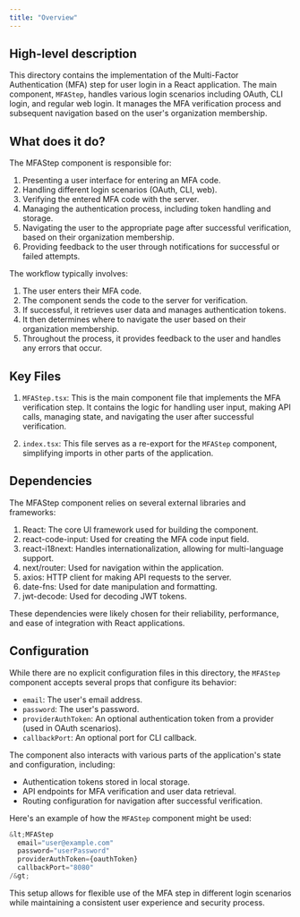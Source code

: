 ```yaml
---
title: "Overview"
---
```


## High-level description

This directory contains the implementation of the Multi-Factor Authentication (MFA) step for user login in a React application. The main component, `MFAStep`, handles various login scenarios including OAuth, CLI login, and regular web login. It manages the MFA verification process and subsequent navigation based on the user's organization membership.

## What does it do?

The MFAStep component is responsible for:

1. Presenting a user interface for entering an MFA code.
2. Handling different login scenarios (OAuth, CLI, web).
3. Verifying the entered MFA code with the server.
4. Managing the authentication process, including token handling and storage.
5. Navigating the user to the appropriate page after successful verification, based on their organization membership.
6. Providing feedback to the user through notifications for successful or failed attempts.

The workflow typically involves:
1. The user enters their MFA code.
2. The component sends the code to the server for verification.
3. If successful, it retrieves user data and manages authentication tokens.
4. It then determines where to navigate the user based on their organization membership.
5. Throughout the process, it provides feedback to the user and handles any errors that occur.

## Key Files

1. `MFAStep.tsx`: This is the main component file that implements the MFA verification step. It contains the logic for handling user input, making API calls, managing state, and navigating the user after successful verification.

2. `index.tsx`: This file serves as a re-export for the `MFAStep` component, simplifying imports in other parts of the application.

## Dependencies

The MFAStep component relies on several external libraries and frameworks:

1. React: The core UI framework used for building the component.
2. react-code-input: Used for creating the MFA code input field.
3. react-i18next: Handles internationalization, allowing for multi-language support.
4. next/router: Used for navigation within the application.
5. axios: HTTP client for making API requests to the server.
6. date-fns: Used for date manipulation and formatting.
7. jwt-decode: Used for decoding JWT tokens.

These dependencies were likely chosen for their reliability, performance, and ease of integration with React applications.

## Configuration

While there are no explicit configuration files in this directory, the `MFAStep` component accepts several props that configure its behavior:

- `email`: The user's email address.
- `password`: The user's password.
- `providerAuthToken`: An optional authentication token from a provider (used in OAuth scenarios).
- `callbackPort`: An optional port for CLI callback.

The component also interacts with various parts of the application's state and configuration, including:

- Authentication tokens stored in local storage.
- API endpoints for MFA verification and user data retrieval.
- Routing configuration for navigation after successful verification.

Here's an example of how the `MFAStep` component might be used:

```jsx
&lt;MFAStep
  email="user@example.com"
  password="userPassword"
  providerAuthToken={oauthToken}
  callbackPort="8080"
/&gt;
```

This setup allows for flexible use of the MFA step in different login scenarios while maintaining a consistent user experience and security process.